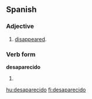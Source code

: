==Spanish==

===Adjective===
{{es-adj|f=desaparecida}}

# [[disappeared]].

===Verb form===
'''desaparecido'''

# {{past participle of|lang=Spanish|desaparecer}}

[[hu:desaparecido]]
[[fi:desaparecido]]